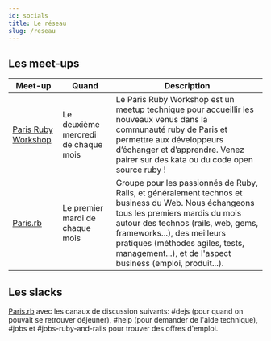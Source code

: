 ```yaml
---
id: socials
title: Le réseau
slug: /reseau
---
```


## Les meet-ups

| Meet-up                                                                  | Quand                               | Description                                                                                                                                                                                                                                                                                                  |
| ------------------------------------------------------------------------ | ----------------------------------- | ------------------------------------------------------------------------------------------------------------------------------------------------------------------------------------------------------------------------------------------------------------------------------------------------------------ |
| [Paris Ruby Workshop](https://www.meetup.com/fr-FR/Paris-Ruby-Workshop/) | Le deuxième mercredi de chaque mois | Le Paris Ruby Workshop est un meetup technique pour accueillir les nouveaux venus dans la communauté ruby de Paris et permettre aux développeurs d’échanger et d’apprendre. Venez pairer sur des kata ou du code open source ruby !                                                                          |
| [Paris.rb](https://www.meetup.com/fr-FR/parisrb/events/)                 | Le premier mardi de chaque mois     | Groupe pour les passionnés de Ruby, Rails, et généralement technos et business du Web. Nous échangeons tous les premiers mardis du mois autour des technos (rails, web, gems, frameworks...), des meilleurs pratiques (méthodes agiles, tests, management...), et de l'aspect business (emploi, produit...). |                                                                                                              | 

## Les slacks

[Paris.rb](https://parisrb-slack-invite.herokuapp.com/) avec les canaux de discussion suivants: #dejs (pour quand on pouvait se retrouver déjeuner), #help (pour demander de l'aide technique), #jobs et #jobs-ruby-and-rails pour trouver des offres d'emploi.
